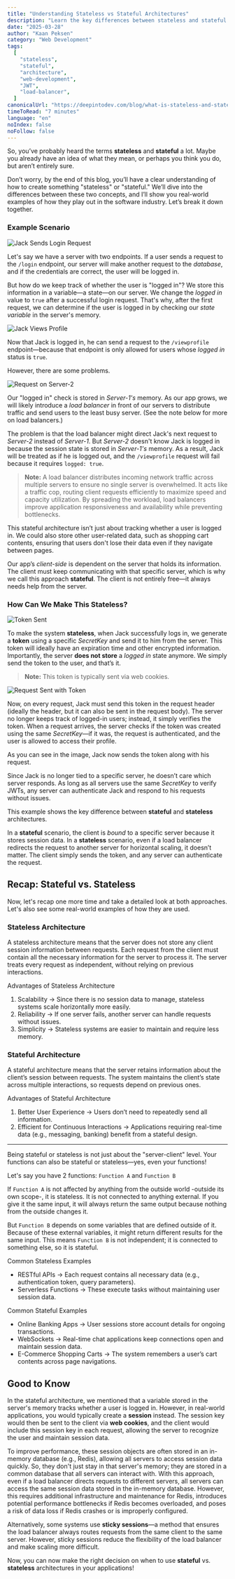 ```yaml
---
title: "Understanding Stateless vs Stateful Architectures"
description: "Learn the key differences between stateless and stateful architectures, how to create something stateless or stateful, and explore real-world examples with visuals to make the concepts clearer."
date: "2025-03-28"
author: "Kaan Peksen"
category: "Web Development"
tags:
  [
    "stateless",
    "stateful",
    "architecture",
    "web-development",
    "JWT",
    "load-balancer",
  ]
canonicalUrl: "https://deepintodev.com/blog/what-is-stateless-and-stateful"
timeToRead: "7 minutes"
language: "en"
noIndex: false
noFollow: false
---
```


So, you’ve probably heard the terms **stateless** and **stateful** a lot. Maybe you already have an idea of what they mean, or perhaps you think you do, but aren’t entirely sure.

Don’t worry, by the end of this blog, you’ll have a clear understanding of how to create something "stateless" or "stateful." We’ll dive into the differences between these two concepts, and I’ll show you real-world examples of how they play out in the software industry. Let’s break it down together.

### Example Scenario

![Jack Sends Login Request](/images/what-is-stateless-and-stateful/JackLogins.png)

Let's say we have a server with two endpoints. If a user sends a request to the `/login` endpoint, our server will make another request to the _database_, and if the credentials are correct, the user will be logged in.

But how do we keep track of whether the user is "logged in"? We store this information in a variable—a state—on our server. We change the _logged in_ value to `true` after a successful login request. That's why, after the first request, we can determine if the user is logged in by checking our _state variable_ in the server's memory.

![Jack Views Profile](/images/what-is-stateless-and-stateful/jackviewsprofile.png)

Now that Jack is logged in, he can send a request to the `/viewprofile` endpoint—because that endpoint is only allowed for users whose _logged in_ status is `true`.

However, there are some problems.

![Request on Server-2](/images/what-is-stateless-and-stateful/RequestsToOtherServer.png)

Our "logged in" check is stored in _Server-1's_ memory. As our app grows, we will likely introduce a _load balancer_ in front of our servers to distribute traffic and send users to the least busy server. (See the note below for more on load balancers.)

The problem is that the load balancer might direct Jack's next request to _Server-2_ instead of _Server-1_. But _Server-2_ doesn't know Jack is logged in because the session state is stored in _Server-1's_ memory. As a result, Jack will be treated as if he is logged out, and the `/viewprofile` request will fail because it requires `logged: true`.

> **Note:** A load balancer distributes incoming network traffic across multiple servers to ensure no single server is overwhelmed. It acts like a traffic cop, routing client requests efficiently to maximize speed and capacity utilization. By spreading the workload, load balancers improve application responsiveness and availability while preventing bottlenecks.

This stateful architecture isn’t just about tracking whether a user is logged in. We could also store other user-related data, such as shopping cart contents, ensuring that users don't lose their data even if they navigate between pages.

Our app’s _client-side_ is dependent on the server that holds its information. The client must keep communicating with that specific server, which is why we call this approach **stateful**. The client is not entirely free—it always needs help from the server.

### How Can We Make This Stateless?

![Token Sent](/images/what-is-stateless-and-stateful/token.png)

To make the system **stateless**, when Jack successfully logs in, we generate a **token** using a specific _SecretKey_ and send it to him from the server. This token will ideally have an expiration time and other encrypted information. Importantly, the server **does not store** a _logged in_ state anymore. We simply send the token to the user, and that’s it.

> **Note:** This token is typically sent via web cookies.

![Request Sent with Token](/images/what-is-stateless-and-stateful/reqwithtoken.png)

Now, on every request, Jack must send this token in the request header (ideally the header, but it can also be sent in the request body). The server no longer keeps track of logged-in users; instead, it simply verifies the token. When a request arrives, the server checks if the token was created using the same _SecretKey_—if it was, the request is authenticated, and the user is allowed to access their profile.

As you can see in the image, Jack now sends the token along with his request.

Since Jack is no longer tied to a specific server, he doesn’t care which server responds. As long as all servers use the same _SecretKey_ to verify JWTs, any server can authenticate Jack and respond to his requests without issues.

This example shows the key difference between **stateful** and **stateless** architectures.

In a **stateful** scenario, the client is _bound_ to a specific server because it stores session data.
In a **stateless** scenario, even if a load balancer redirects the request to another server for horizontal scaling, it doesn’t matter. The client simply sends the token, and any server can authenticate the request.

## Recap: Stateful vs. Stateless

Now, let's recap one more time and take a detailed look at both approaches. Let's also see some real-world examples of how they are used.

### **Stateless Architecture**

A stateless architecture means that the server does not store any client session information between requests. Each request from the client must contain all the necessary information for the server to process it. The server treats every request as independent, without relying on previous interactions.

Advantages of Stateless Architecture

1. Scalability → Since there is no session data to manage, stateless systems scale horizontally more easily.
2. Reliability → If one server fails, another server can handle requests without issues.
3. Simplicity → Stateless systems are easier to maintain and require less memory.

### **Stateful Architecture**

A stateful architecture means that the server retains information about the client’s session between requests. The system maintains the client’s state across multiple interactions, so requests depend on previous ones.

Advantages of Stateful Architecture

1. Better User Experience → Users don’t need to repeatedly send all information.
2. Efficient for Continuous Interactions → Applications requiring real-time data (e.g., messaging, banking) benefit from a stateful design.

---

Being stateful or stateless is not just about the "server-client" level. Your functions can also be stateful or stateless—yes, even your functions!

Let's say you have 2 functions: `Function A` and `Function B`

If `Function A` is not affected by anything from the outside world -outside its own scope-, it is stateless. It is not connected to anything external. If you give it the same input, it will always return the same output because nothing from the outside changes it.

But `Function B` depends on some variables that are defined outside of it. Because of these external variables, it might return different results for the same input. This means `Function B` is not independent; it is connected to something else, so it is stateful.

Common Stateless Examples

- RESTful APIs → Each request contains all necessary data (e.g., authentication token, query parameters).
- Serverless Functions → These execute tasks without maintaining user session data.

Common Stateful Examples

- Online Banking Apps → User sessions store account details for ongoing transactions.
- WebSockets → Real-time chat applications keep connections open and maintain session data.
- E-Commerce Shopping Carts → The system remembers a user’s cart contents across page navigations.

## Good to Know

In the stateful architecture, we mentioned that a variable stored in the server's memory tracks whether a user is logged in. However, in real-world applications, you would typically create a **session** instead. The session key would then be sent to the client via **web cookies**, and the client would include this session key in each request, allowing the server to recognize the user and maintain session data.

To improve performance, these session objects are often stored in an in-memory database (e.g., Redis), allowing all servers to access session data quickly. So, they don't just stay in that server's memory; they are stored in a common database that all servers can interact with.
With this approach, even if a load balancer directs requests to different servers, all servers can access the same session data stored in the in-memory database. However, this requires additional infrastructure and maintenance for Redis, introduces potential performance bottlenecks if Redis becomes overloaded, and poses a risk of data loss if Redis crashes or is improperly configured.

Alternatively, some systems use **sticky sessions**—a method that ensures the load balancer always routes requests from the same client to the same server. However, sticky sessions reduce the flexibility of the load balancer and make scaling more difficult.

Now, you can now make the right decision on when to use **stateful** vs. **stateless** architectures in your applications!
